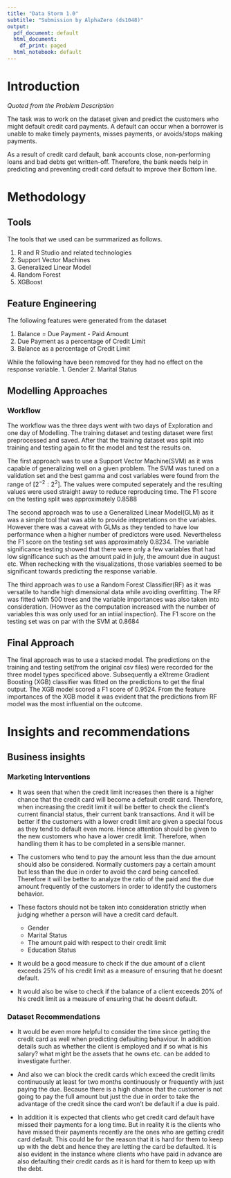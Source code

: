 ```yaml
---
title: "Data Storm 1.0"
subtitle: "Submission by AlphaZero (ds1048)"
output:
  pdf_document: default
  html_document:
    df_print: paged
  html_notebook: default
---
```


# Introduction

*Quoted from the Problem Description*

The task was to work on the dataset given and predict the customers who might default credit card payments. 
A default can occur when a borrower is unable to make timely payments, misses payments, or avoids/stops making payments.

As a result of credit card default, bank accounts close, non-performing loans and bad debts get written-off. Therefore, the bank needs help in predicting and preventing credit card default to improve their Bottom line.

# Methodology

## Tools

The tools that we used can be summarized as follows.

1. R and R Studio and related technologies
2. Support Vector Machines
3. Generalized Linear Model
4. Random Forest
5. XGBoost

## Feature Engineering

The following features were generated from the dataset

1. Balance = Due Payment - Paid Amount
2. Due Payment as a percentage of Credit Limit 
3. Balance as a percentage of Credit Limit

While the following have been removed for they had no effect on the response variable.
1. Gender
2. Marital Status

## Modelling Approaches

### Workflow
The workflow was the three days went with two days of Exploration and one day of Modelling. 
The training dataset and testing dataset were first preprocessed and saved. After that the training dataset was split into training and testing again to fit the model and test the results on.

The first approach was to use a Support Vector Machine(SVM) as it was capable of generalizing well on a given problem. The SVM was tuned on a validation set and the best gamma and cost variables were found from the range of $[2^{-2}:2^2]$. The values were computed seperately and the resulting values were used straight away to reduce reproducing time. The F1 score on the testing split was approximately $0.8588$

The second approach was to use a Generalized Linear Model(GLM) as it was a simple tool that was able to provide intepretations on the variables. However there was a caveat with GLMs as they tended to have low performance when a higher number of predictors were used. Nevertheless the F1 score on the testing set was approximately $0.8234$. The variable significance testing showed that there were only a few variables that had low significance such as the amount paid in july, the amount due in august etc. When rechecking with the visualizations, those variables seemed to be significant towards predicting the response variable.

The third approach was to use a Random Forest Classifier(RF) as it was versatile to handle high dimensional data while avoiding overfitting. The RF was fitted with 500 trees and the variable importances was also taken into consideration. (Howver as the computation increased with the number of variables this was only used for an intiial inspection). The F1 score on the testing set was on par with the SVM at $0.8684$

## Final Approach
The final approach was to use a stacked model. The predictions on the training and testing set(from the original csv files) were recorded for the three model types specificed above. Subsequently a eXtreme Gradient Boosting (XGB) classifier was fitted on the predictions to get the final output. The XGB model scored a F1 score of $0.9524$. From the feature importances of the XGB model it was evident that the predictions from RF model was the most influential on the outcome.

# Insights and recommendations

## Business insights

### Marketing Interventions

* It was seen that when the credit limit increases then there is a higher chance that the credit card will become a default credit card. Therefore, when increasing the credit limit it will be better to check the client’s current financial status, their current bank transactions. And it will be better if the customers with a lower credit limit are given a special focus as they tend to default even more. Hence attention should be given to the new customers who have a lower credit limit. Therefore, when handling them it has to be completed in a sensible manner.

* The customers who tend to pay the amount less than the due amount should also be considered. Normally customers pay a certain amount but less than the due in order to avoid the card being cancelled. Therefore it will be better to analyze the ratio of the paid and the due amount frequently of the customers in order to identify the customers behavior.

* These factors should not be taken into consideration strictly when judging whether a person will have a credit card default.
  * Gender
  * Marital Status
  * The amount paid with respect to their credit limit
  * Education Status

* It would be a good measure to check if the due amount of a client exceeds 25% of his credit limit as a measure of ensuring that he doesnt default.

* It would also be wise to check if the balance of a client exceeds 20% of his credit limit as a measure of ensuring that he doesnt default.

### Dataset Recommendations

* It would be even more helpful to consider the time since getting the credit card as well when predicting defaulting behaviour. In addition details such as whether the client is employed and if so what is his salary? what might be the assets that he owns etc. can be added to investigate further.

* And also we can block the credit cards which exceed the credit limits continuously at least for two months continuously or frequently with just paying the due. Because there is a high chance that the customer is not going to pay the full amount but just the due in order to take the advantage of the credit since the card won’t be default if a due is paid.

* In addition it is expected that clients who get credit card default have missed their payments for a long time. But in reality it is the clients who have missed their payments recently are the ones who are getting credit card default. This could be for the reason that it is hard for them to keep up with the debt and hence they are letting the card be defaulted. It is also evident in the instance where clients who have paid in advance are also defaulting their credit cards as it is hard for them to keep up with the debt. 